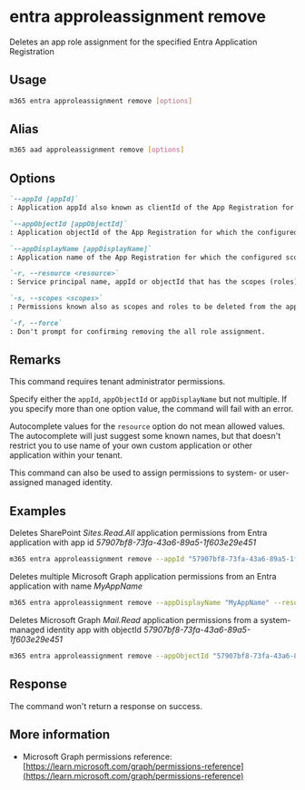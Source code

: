
# entra approleassignment remove

Deletes an app role assignment for the specified Entra Application Registration

## Usage

```sh
m365 entra approleassignment remove [options]
```

## Alias

```sh
m365 aad approleassignment remove [options]
```

## Options

```md definition-list
`--appId [appId]`
: Application appId also known as clientId of the App Registration for which the configured scopes (app roles) should be deleted.

`--appObjectId [appObjectId]`
: Application objectId of the App Registration for which the configured scopes (app roles) should be deleted.

`--appDisplayName [appDisplayName]`
: Application name of the App Registration for which the configured scopes (app roles) should be deleted.

`-r, --resource <resource>`
: Service principal name, appId or objectId that has the scopes (roles) e.g. `SharePoint`.

`-s, --scopes <scopes>`
: Permissions known also as scopes and roles to be deleted from the application. If multiple permissions have to be deleted, they have to be comma-separated e.g. `Sites.Read.All`,`Sites.ReadWrite.All`.

`-f, --force`
: Don't prompt for confirming removing the all role assignment.
```

<Global />

## Remarks

This command requires tenant administrator permissions.

Specify either the `appId`, `appObjectId` or `appDisplayName` but not multiple. If you specify more than one option value, the command will fail with an error.

Autocomplete values for the `resource` option do not mean allowed values. The autocomplete will just suggest some known names, but that doesn't restrict you to use name of your own custom application or other application within your tenant.

This command can also be used to assign permissions to system- or user-assigned managed identity.

## Examples

Deletes SharePoint _Sites.Read.All_ application permissions from Entra application with app id _57907bf8-73fa-43a6-89a5-1f603e29e451_

```sh
m365 entra approleassignment remove --appId "57907bf8-73fa-43a6-89a5-1f603e29e451" --resource "SharePoint" --scopes "Sites.Read.All"
```

Deletes multiple Microsoft Graph application permissions from an Entra application with name _MyAppName_

```sh
m365 entra approleassignment remove --appDisplayName "MyAppName" --resource "Microsoft Graph" --scopes "Mail.Read,Mail.Send"
```

Deletes Microsoft Graph _Mail.Read_ application permissions from a system-managed identity app with objectId _57907bf8-73fa-43a6-89a5-1f603e29e451_

```sh
m365 entra approleassignment remove --appObjectId "57907bf8-73fa-43a6-89a5-1f603e29e451" --resource "Microsoft Graph" --scopes "Mail.Read"
```

## Response

The command won't return a response on success.

## More information

- Microsoft Graph permissions reference: [https://learn.microsoft.com/graph/permissions-reference](https://learn.microsoft.com/graph/permissions-reference)

